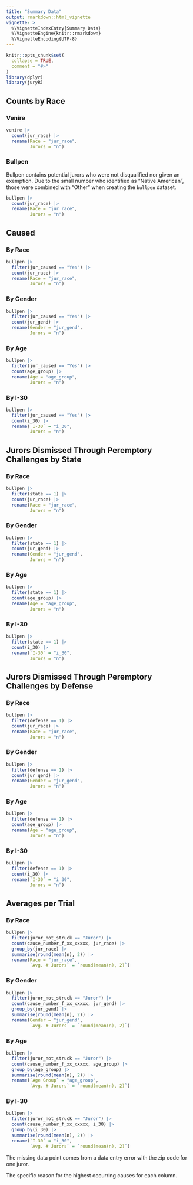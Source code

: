 ```yaml
---
title: "Summary Data"
output: rmarkdown::html_vignette
vignette: >
  %\VignetteIndexEntry{Summary Data}
  %\VignetteEngine{knitr::rmarkdown}
  %\VignetteEncoding{UTF-8}
---
```


```r
knitr::opts_chunk$set(
  collapse = TRUE,
  comment = "#>"
)
library(dplyr)
library(juryR)
```

## Counts by Race

### Venire

```r
venire |> 
  count(jur_race) |> 
  rename(Race = "jur_race",
         Jurors = "n")
```

### Bullpen

Bullpen contains potential jurors who were not disqualified nor given an exemption. Due to the small number who identified as "Native American", those were combined with "Other" when creating the `bullpen` dataset.

```r
bullpen |> 
  count(jur_race) |> 
  rename(Race = "jur_race",
         Jurors = "n")
```

## Caused

### By Race

```r
bullpen |> 
  filter(jur_caused == "Yes") |> 
  count(jur_race) |> 
  rename(Race = "jur_race",
         Jurors = "n")
```

### By Gender

```r
bullpen |> 
  filter(jur_caused == "Yes") |> 
  count(jur_gend) |> 
  rename(Gender = "jur_gend",
         Jurors = "n")
```

### By Age

```r
bullpen |> 
  filter(jur_caused == "Yes") |> 
  count(age_group) |> 
  rename(Age = "age_group",
         Jurors = "n")
```

### By I-30

```r
bullpen |> 
  filter(jur_caused == "Yes") |> 
  count(i_30) |> 
  rename(`I-30` = "i_30",
         Jurors = "n")
```

## Jurors Dismissed Through Peremptory Challenges by State

### By Race

```r
bullpen |> 
  filter(state == 1) |> 
  count(jur_race) |> 
  rename(Race = "jur_race",
         Jurors = "n")
```

### By Gender

```r
bullpen |> 
  filter(state == 1) |> 
  count(jur_gend) |> 
  rename(Gender = "jur_gend",
         Jurors = "n")
```

### By Age

```r
bullpen |> 
  filter(state == 1) |> 
  count(age_group) |> 
  rename(Age = "age_group",
         Jurors = "n")
```

### By I-30

```r
bullpen |> 
  filter(state == 1) |> 
  count(i_30) |> 
  rename(`I-30` = "i_30",
         Jurors = "n")
```

## Jurors Dismissed Through Peremptory Challenges by Defense

### By Race

```r
bullpen |> 
  filter(defense == 1) |> 
  count(jur_race) |> 
  rename(Race = "jur_race",
         Jurors = "n")
```

### By Gender

```r
bullpen |> 
  filter(defense == 1) |> 
  count(jur_gend) |> 
  rename(Gender = "jur_gend",
         Jurors = "n")
```

### By Age

```r
bullpen |> 
  filter(defense == 1) |> 
  count(age_group) |> 
  rename(Age = "age_group",
         Jurors = "n")
```

### By I-30

```r
bullpen |> 
  filter(defense == 1) |> 
  count(i_30) |> 
  rename(`I-30` = "i_30",
         Jurors = "n")
```

## Averages per Trial

### By Race

```r
bullpen |> 
  filter(juror_not_struck == "Juror") |> 
  count(cause_number_f_xx_xxxxx, jur_race) |> 
  group_by(jur_race) |> 
  summarise(round(mean(n), 2)) |> 
  rename(Race = "jur_race",
         `Avg. # Jurors` = `round(mean(n), 2)`)
```

### By Gender

```r
bullpen |> 
  filter(juror_not_struck == "Juror") |> 
  count(cause_number_f_xx_xxxxx, jur_gend) |> 
  group_by(jur_gend) |> 
  summarise(round(mean(n), 2)) |> 
  rename(Gender = "jur_gend",
         `Avg. # Jurors` = `round(mean(n), 2)`)
```

### By Age

```r
bullpen |> 
  filter(juror_not_struck == "Juror") |> 
  count(cause_number_f_xx_xxxxx, age_group) |> 
  group_by(age_group) |> 
  summarise(round(mean(n), 2)) |> 
  rename(`Age Group` = "age_group",
         `Avg. # Jurors` = `round(mean(n), 2)`)
```

### By I-30

```r
bullpen |> 
  filter(juror_not_struck == "Juror") |> 
  count(cause_number_f_xx_xxxxx, i_30) |> 
  group_by(i_30) |> 
  summarise(round(mean(n), 2)) |> 
  rename(`I-30` = "i_30",
         `Avg. # Jurors` = `round(mean(n), 2)`)
```

The missing data point comes from a data entry error with the zip code for one juror.

The specific reason for the highest occurring causes for each column.
